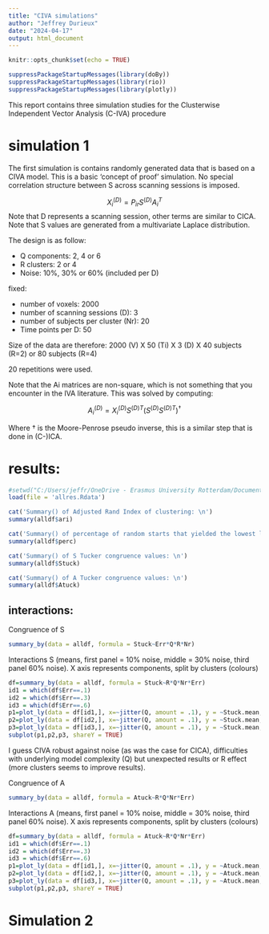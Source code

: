 ```yaml
---
title: "CIVA simulations"
author: "Jeffrey Durieux"
date: "2024-04-17"
output: html_document
---
```


```r
knitr::opts_chunk$set(echo = TRUE)
```

```r
suppressPackageStartupMessages(library(doBy))
suppressPackageStartupMessages(library(rio))
suppressPackageStartupMessages(library(plotly))
```

This report contains three simulation studies for the Clusterwise Independent Vector Analysis (C-IVA) procedure

# simulation 1

The first simulation is contains randomly generated data that is based on a CIVA model. This is a basic 'concept of proof' simulation. No special correlation structure between S across scanning sessions is imposed.

$$ X_i^{(D)} = P_{ir} S^{(D)}A_i^T$$
Note that D represents a scanning session, other terms are similar to CICA. Note that S values are generated from a multivariate Laplace distribution.

The design is as follow:

- Q components: 2, 4 or 6
- R clusters: 2 or 4
- Noise: 10%, 30% or 60% (included per D)

fixed: 

- number of voxels: 2000 
- number of scanning sessions (D): 3
- number of subjects per cluster (Nr): 20
- Time points per D: 50

Size of the data are therefore: 2000 (V) X 50 (Ti) X 3 (D) X 40 subjects (R=2) or 80 subjects (R=4)

20 repetitions were used.

Note that the Ai matrices are non-square, which is not something that you encounter in the IVA literature. This was solved by computing:

$$ A_i^{(D)} = X_i^{(D)}S^{(D)T}(S^{(D)}S^{(D)T})^{\dagger} $$

Where $\dagger$ is the Moore-Penrose pseudo inverse, this is a similar step that is done in (C-)ICA.

# results:

```r
#setwd("C:/Users/jeffr/OneDrive - Erasmus University Rotterdam/Documents/CIVA/CIVA/Simulation1/")
load(file = 'allres.Rdata')

cat('Summary() of Adjusted Rand Index of clustering: \n')
summary(alldf$ari)

cat('Summary() of percentage of random starts that yielded the lowest loss function value \n')
summary(alldf$perc)

cat('Summary() of S Tucker congruence values: \n')
summary(alldf$Stuck)

cat('Summary() of A Tucker congruence values: \n')
summary(alldf$Atuck)

```

## interactions:
Congruence of S
```r
summary_by(data = alldf, formula = Stuck~Err*Q*R*Nr)
```

Interactions S (means, first panel = 10% noise, middle = 30% noise, third panel 60% noise).
X axis represents components, split by clusters (colours)
```r
df=summary_by(data = alldf, formula = Stuck~R*Q*Nr*Err)
id1 = which(df$Err==.1)
id2 = which(df$Err==.3)
id3 = which(df$Err==.6)
p1=plot_ly(data = df[id1,], x=~jitter(Q, amount = .1), y = ~Stuck.mean,color=~as.factor(R),type = 'scatter') 
p2=plot_ly(data = df[id2,], x=~jitter(Q, amount = .1), y = ~Stuck.mean,color=~as.factor(R),type = 'scatter')
p3=plot_ly(data = df[id3,], x=~jitter(Q, amount = .1), y = ~Stuck.mean,color=~as.factor(R),type = 'scatter')
subplot(p1,p2,p3, shareY = TRUE)
```

I guess CIVA robust against noise (as was the case for CICA), difficulties with underlying model complexity (Q) but unexpected results or R effect (more clusters seems to improve results).

Congruence of A
```r
summary_by(data = alldf, formula = Atuck~R*Q*Nr*Err)
```
Interactions A (means, first panel = 10% noise, middle = 30% noise, third panel 60% noise).
X axis represents components, split by clusters (colours)
```r
df=summary_by(data = alldf, formula = Atuck~R*Q*Nr*Err)
id1 = which(df$Err==.1)
id2 = which(df$Err==.3)
id3 = which(df$Err==.6)
p1=plot_ly(data = df[id1,], x=~jitter(Q, amount = .1), y = ~Atuck.mean,color=~as.factor(R),type = 'scatter') 
p2=plot_ly(data = df[id2,], x=~jitter(Q, amount = .1), y = ~Atuck.mean,color=~as.factor(R),type = 'scatter')
p3=plot_ly(data = df[id3,], x=~jitter(Q, amount = .1), y = ~Atuck.mean,color=~as.factor(R),type = 'scatter')
subplot(p1,p2,p3, shareY = TRUE)
```

# Simulation 2



